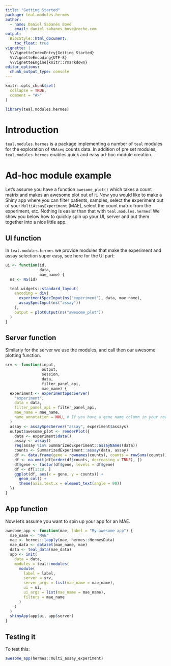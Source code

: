 ```yaml
---
title: "Getting Started"
package: teal.modules.hermes
author:
  - name: Daniel Sabanés Bové
    email: daniel.sabanes_bove@roche.com
output:
  BiocStyle::html_document:
    toc_float: true
vignette: |
  %\VignetteIndexEntry{Getting Started}
  %\VignetteEncoding{UTF-8}
  %\VignetteEngine{knitr::rmarkdown}
editor_options:
  chunk_output_type: console
---
```


```r
knitr::opts_chunk$set(
  collapse = TRUE,
  comment = "#>"
)

library(teal.modules.hermes)
```

# Introduction

`teal.modules.hermes` is a package implementing a number of `teal` modules for the exploration of `RNAseq` counts data. In addition of pre set modules, `teal.modules.hermes` enables quick and easy ad-hoc module creation.

# Ad-hoc module example

Let's assume you have a function `awesome_plot()` which takes a count matrix and makes an awesome plot out of it. Now you would like to make a Shiny app where you can filter patients, samples, select the experiment out of your `MultiAssayExperiment` (MAE), select the count matrix from the experiment, etc.
Nothing is easier than that with `teal.modules.hermes`!
We show you below how to quickly spin up your UI, server and put them together into a nice little app.

## UI function

In `teal.modules.hermes` we provide modules that make the experiment and assay
selection super easy, see here for the UI part:

```r
ui <- function(id,
               data,
               mae_name) {
  ns <- NS(id)

  teal.widgets::standard_layout(
    encoding = div(
      experimentSpecInput(ns("experiment"), data, mae_name),
      assaySpecInput(ns("assay"))
    ),
    output = plotOutput(ns("awesome_plot"))
  )
}
```

## Server function

Similarly for the server we use the modules, and call then our awesome plotting function.

```r
srv <- function(input,
                output,
                session,
                data,
                filter_panel_api,
                mae_name) {
  experiment <- experimentSpecServer(
    "experiment",
    data = data,
    filter_panel_api = filter_panel_api,
    mae_name = mae_name,
    name_annotation = NULL # If you have a gene name column in your rowData, can specify here.
  )
  assay <- assaySpecServer("assay", experiment$assays)
  output$awesome_plot <- renderPlot({
    data <- experiment$data()
    assay <- assay()
    req(assay %in% SummarizedExperiment::assayNames(data))
    counts <- SummarizedExperiment::assay(data, assay)
    df <- data.frame(gene = rownames(counts), counts = rowSums(counts))
    df <- na.omit(df[order(df$counts, decreasing = TRUE), ])
    df$gene <- factor(df$gene, levels = df$gene)
    df <- df[1:10, ]
    ggplot(df, aes(x = gene, y = counts)) +
      geom_col() +
      theme(axis.text.x = element_text(angle = 90))
  })
}
```

## App function

Now let's assume you want to spin up your app for an MAE.

```r
awesome_app <- function(mae, label = "My awesome app") {
  mae_name <- "MAE"
  mae <- hermes::lapply(mae, hermes::HermesData)
  mae_data <- dataset(mae_name, mae)
  data <- teal_data(mae_data)
  app <- init(
    data = data,
    modules = teal::modules(
      module(
        label = label,
        server = srv,
        server_args = list(mae_name = mae_name),
        ui = ui,
        ui_args = list(mae_name = mae_name),
        filters = mae_name
      )
    )
  )
  shinyApp(app$ui, app$server)
}
```

## Testing it

To test this:

```r
awesome_app(hermes::multi_assay_experiment)
```
